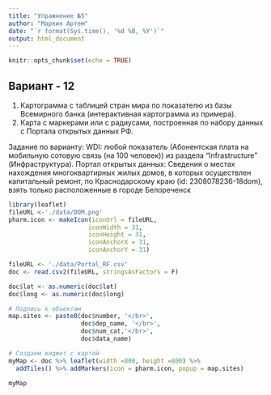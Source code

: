 ```yaml
---
title: "Упражнение №5"
author: "Маркин Артем"
date: "`r format(Sys.time(), '%d %B, %Y')`"
output: html_document
---
```


```r
knitr::opts_chunk$set(echo = TRUE)
```

## Вариант - 12

1. Картограмма с таблицей стран мира по показателю из базы Всемирного банка (интерактивная картограмма из примера).
2. Карта с маркерами или с радиусами, построенная по набору данных с Портала открытых данных РФ.

Задание по варианту:
WDI: любой показатель (Абонентская плата на мобильную сотовую связь (на 100 человек)) из раздела "Infrastructure" (Инфраструктура). Портал открытых данных: Сведения о местах нахождения многоквартирных жилых домов, в которых осуществлен капитальный ремонт, по Краснодарскому краю (id: 2308078236-18dom), взять только расположенные в городе Белореченск

```r
library(leaflet)
fileURL <-'./data/DOM.png'
pharm.icon <- makeIcon(iconUrl = fileURL,
                      iconWidth = 31,
                      iconHeight = 31,
                      iconAnchorX = 31,
                      iconAnchorY = 31)

fileURL <- './data/Portal_RF.csv'
doc <- read.csv2(fileURL, stringsAsFactors = F)

doc$lat <- as.numeric(doc$lat)
doc$long <- as.numeric(doc$long)

# Подпись к объектам
map.sites <- paste0(doc$number, '</br>',
                    doc$dep_name, '</br>',
                    doc$num_cat,'</br>',
                    doc$data_name)

# Создаем виджет с картой
myMap <- doc %>% leaflet(width =800, height =800) %>%
  addTiles() %>% addMarkers(icon = pharm.icon, popup = map.sites)

myMap
```